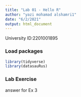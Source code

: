 ```yaml
---
title: "Lab 01 - Hello R"
author: "yazi mohamad alshamri1"
date: "6/2/2021"
output: html_document
---
```


University ID:2201001895

### Load packages

```r
library(tidyverse) 
library(datasauRus)
```


### Lab Exercise

answer for Ex 3
